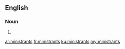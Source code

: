 ==English==

===Noun===
{{head|en|noun plural form}}

# {{plural of|ministrant|lang=en}}

[[ar:ministrants]]
[[fr:ministrants]]
[[ku:ministrants]]
[[my:ministrants]]